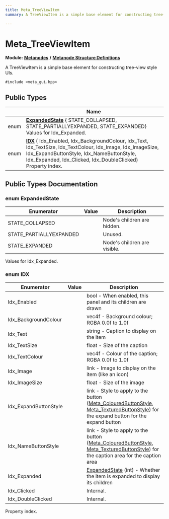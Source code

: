 ```yaml
---
title: Meta_TreeViewItem
summary: A TreeViewItem is a simple base element for constructing tree-view style UIs. 

---
```


# Meta_TreeViewItem

**Module:** **[Metanodes](../Modules/group__api__metanodes.mdx)** **/** **[Metanode Structure Definitions](../Modules/group__api__metadefs.mdx)**



A TreeViewItem is a simple base element for constructing tree-view style UIs. 


`#include <meta_gui.hpp>`

## Public Types

|                | Name           |
| -------------- | -------------- |
| enum| **[ExpandedState](../Classes/struct_meta___tree_view_item.mdx#enum-expandedstate)** { STATE_COLLAPSED, STATE_PARTIALLYEXPANDED, STATE_EXPANDED}<br />Values for Idx_Expanded.  |
| enum| **[IDX](../Classes/struct_meta___tree_view_item.mdx#enum-idx)** { Idx_Enabled, Idx_BackgroundColour, Idx_Text, Idx_TextSize, Idx_TextColour, Idx_Image, Idx_ImageSize, Idx_ExpandButtonStyle, Idx_NameButtonStyle, Idx_Expanded, Idx_Clicked, Idx_DoubleClicked}<br />Property index.  |

## Public Types Documentation

### enum ExpandedState

| Enumerator | Value | Description |
| ---------- | ----- | ----------- |
| STATE_COLLAPSED | | Node's children are hidden.   |
| STATE_PARTIALLYEXPANDED | | Unused.   |
| STATE_EXPANDED | | Node's children are visible.   |



Values for Idx_Expanded. 

### enum IDX

| Enumerator | Value | Description |
| ---------- | ----- | ----------- |
| Idx_Enabled | | bool - When enabled, this panel and its children are drawn   |
| Idx_BackgroundColour | | vec4f - Background colour; RGBA 0.0f to 1.0f   |
| Idx_Text | | string - Caption to display on the item   |
| Idx_TextSize | | float - Size of the caption   |
| Idx_TextColour | | vec4f - Colour of the caption; RGBA 0.0f to 1.0f   |
| Idx_Image | | link - Image to display on the item (like an icon)   |
| Idx_ImageSize | | float - Size of the image   |
| Idx_ExpandButtonStyle | | link - Style to apply to the button ([Meta_ColouredButtonStyle](../Classes/struct_meta___coloured_button_style.mdx), [Meta_TexturedButtonStyle](../Classes/struct_meta___textured_button_style.mdx)) for the expand button  for the expand button  |
| Idx_NameButtonStyle | | link - Style to apply to the button ([Meta_ColouredButtonStyle](../Classes/struct_meta___coloured_button_style.mdx), [Meta_TexturedButtonStyle](../Classes/struct_meta___textured_button_style.mdx)) for the caption area  for the caption area  |
| Idx_Expanded | | [ExpandedState](../Classes/struct_meta___tree_view_item.mdx#enum-expandedstate) (int) - Whether the item is expanded to display its children   |
| Idx_Clicked | | Internal.   |
| Idx_DoubleClicked | | Internal.   |



Property index. 

